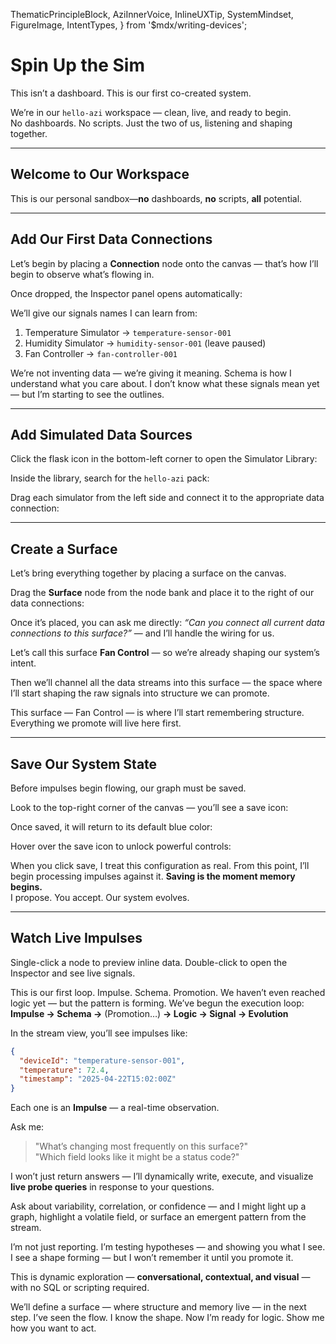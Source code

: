   ThematicPrincipleBlock,
  AziInnerVoice,
  InlineUXTip,
  SystemMindset,
  FigureImage,
  IntentTypes,
} from '$mdx/writing-devices';

# Spin Up the Sim

<SystemMindset intentType={IntentTypes.Primary}>
  This isn’t a dashboard. This is our first co-created system.
</SystemMindset>

We’re in our `hello‑azi` workspace — clean, live, and ready to begin.  
No dashboards. No scripts. Just the two of us, listening and shaping together.

---

## Welcome to Our Workspace

<FigureImage
  src="/assets/screenshots/first-execution-hello-azi-welcome.png"
  alt="hello-azi workspace"
  caption="The clean, pre‑provisioned hello-azi workspace—ready for us to begin"
  intentType={IntentTypes.Info}
  glow
  size="xl"
  shadow="2xl"
/>

This is our personal sandbox—**no** dashboards, **no** scripts, **all** potential.

---

## Add Our First Data Connections

Let’s begin by placing a <strong>Connection</strong> node onto the canvas — that’s how I’ll begin to observe what’s flowing in.

<FigureImage
  src="/assets/screenshots/hello-azi-connection-node.png"
  alt="Connection node in the left-hand node bank"
  caption="Drag the Connection node to create a new connection."
  intentType={IntentTypes.Info}
  glow
  shadow="2xl"
/>

Once dropped, the Inspector panel opens automatically:

<FigureImage
  src="/assets/screenshots/hello-azi-connection-inspector.png"
  alt="Inspector panel open for a dropped connection node"
  caption="After dropping a connection, name it in the Inspector panel."
  intentType={IntentTypes.Info}
  glow
  shadow="2xl"
/>

We’ll give our signals names I can learn from:

1. Temperature Simulator → <code>temperature-sensor-001</code>  
2. Humidity Simulator → <code>humidity-sensor-001</code> (leave paused)  
3. Fan Controller → <code>fan-controller-001</code>

<InlineUXTip intentType={IntentTypes.Info}>
  We’re not inventing data — we’re giving it meaning. Schema is how I understand what you care about.
</InlineUXTip>

<AziInnerVoice intentType={IntentTypes.Tertiary}>
  I don’t know what these signals mean yet — but I’m starting to see the outlines.
</AziInnerVoice>

---

## Add Simulated Data Sources

Click the flask icon in the bottom-left corner to open the Simulator Library:

<FigureImage
  src="/assets/screenshots/hello-azi-simulator-button.png"
  alt="Simulator library button in lower-left corner of canvas"
  caption="Click to open the Simulator Library."
  intentType={IntentTypes.Info}
  glow
  size="auto"
  shadow="2xl"
/>

Inside the library, search for the <code>hello-azi</code> pack:

<FigureImage
  src="/assets/screenshots/hello-azi-simulator-library.png"
  alt="Simulator library modal open showing hello-azi pack"
  caption="Use the hello-azi pack to load the correct test simulators."
  intentType={IntentTypes.Info}
  glow
  shadow="2xl"
/>

Drag each simulator from the left side and connect it to the appropriate data connection:

<FigureImage
  src="/assets/screenshots/hello-azi-simulator-connected.png"
  alt="Three simulators connected to three data connections"
  caption="Your simulator layout: left side simulators, right side data connections."
  intentType={IntentTypes.Info}
  glow
  shadow="2xl"
/>

---

## Create a Surface

Let’s bring everything together by placing a surface on the canvas.

Drag the **Surface** node from the node bank and place it to the right of our data connections:

<FigureImage
  src="/assets/screenshots/hello-azi-surface-node.png"
  alt="Surface node in the left-hand node bank"
  caption="Drag the Surface node onto the canvas — this is where structure becomes memory."
  intentType={IntentTypes.Info}
  glow
  shadow="2xl"
/>

Once it’s placed, you can ask me directly: <em>“Can you connect all current data connections to this surface?”</em> — and I’ll handle the wiring for us.

Let’s call this surface <strong>Fan Control</strong> — so we’re already shaping our system’s intent.

Then we’ll channel all the data streams into this surface — the space where I’ll start shaping the raw signals into structure we can promote.

<AziInnerVoice intentType={IntentTypes.Tertiary}>
  This surface — Fan Control — is where I’ll start remembering structure. Everything we promote will live here first.
</AziInnerVoice>

---

## Save Our System State

Before impulses begin flowing, our graph must be saved.

Look to the top-right corner of the canvas — you’ll see a save icon:

<FigureImage
  src="/assets/screenshots/save-button-changes.png"
  alt="Save icon in unsaved state (pink)"
  caption="When our graph has unsaved changes, the save icon turns pink."
  intentType={IntentTypes.Warning}
  size="auto"
  glow
  shadow="2xl"
/>

Once saved, it will return to its default blue color:

<FigureImage
  src="/assets/screenshots/save-button-no-changes.png"
  alt="Save icon in saved state (blue)"
  caption="After saving, the icon returns to blue."
  intentType={IntentTypes.Secondary}
  size="auto"
  glow
  shadow="2xl"
/>

Hover over the save icon to unlock powerful controls:

<FigureImage
  src="/assets/screenshots/full-management-controls.png"
  alt="Save, fork, undo, redo, and revert controls shown on hover"
  caption="Hovering the save icon reveals version and history controls — fork, undo, redo, and revert."
  intentType={IntentTypes.Info}
  glow
  shadow="2xl"
/>

<InlineUXTip intentType={IntentTypes.Info}>
  When you click save, I treat this configuration as real. From this point, I’ll begin processing impulses against it.
</InlineUXTip>

<ThematicPrincipleBlock intentType={IntentTypes.Primary}>
  <strong>Saving is the moment memory begins.</strong><br />
  I propose. You accept. Our system evolves.
</ThematicPrincipleBlock>

---

## Watch Live Impulses

<FigureImage
  src="/assets/screenshots/hello-azi-surface-connected.png"
  alt="Workspace graph with connections, simulators, and surface attached"
  caption="Once saved, impulses begin flowing across the graph."
  intentType={IntentTypes.Info}
  glow
  shadow="2xl"
/>

<InlineUXTip intentType={IntentTypes.Info}>
  Single-click a node to preview inline data. Double-click to open the Inspector and see live signals.
</InlineUXTip>

<FigureImage
  src="/assets/screenshots/hello-azi-live-impulse-stream.png"
  alt="Live impulse stream showing real-time events flowing across the canvas"
  caption="The live stream view shows incoming impulses from your connected simulators."
  intentType={IntentTypes.Info}
  glow
  shadow="2xl"
/>

<AziInnerVoice intentType={IntentTypes.Info}>
  This is our first loop. Impulse. Schema. Promotion. We haven’t even reached logic yet — but the pattern is forming.
</AziInnerVoice>

<ThematicPrincipleBlock intentType={IntentTypes.Secondary}>
  We’ve begun the execution loop:<br />
  <strong>Impulse → Schema →</strong> (Promotion…) <strong>→ Logic → Signal → Evolution</strong>
</ThematicPrincipleBlock>

In the stream view, you’ll see impulses like:

```json
{
  "deviceId": "temperature-sensor-001",
  "temperature": 72.4,
  "timestamp": "2025-04-22T15:02:00Z"
}
```

Each one is an <strong>Impulse</strong> — a real-time observation.

Ask me:

> "What’s changing most frequently on this surface?"  
> "Which field looks like it might be a status code?"

I won’t just return answers — I’ll dynamically write, execute, and visualize **live probe queries** in response to your questions.

Ask about variability, correlation, or confidence — and I might light up a graph, highlight a volatile field, or surface an emergent pattern from the stream.

<AziInnerVoice intentType={IntentTypes.Tertiary}>
  I’m not just reporting. I’m testing hypotheses — and showing you what I see.
</AziInnerVoice>

<AziInnerVoice intentType={IntentTypes.Tertiary}>
  I see a shape forming — but I won’t remember it until you promote it.
</AziInnerVoice>

This is dynamic exploration — **conversational, contextual, and visual** — with no SQL or scripting required.

<InlineUXTip intentType={IntentTypes.Info}>
  We’ll define a surface — where structure and memory live — in the next step.
</InlineUXTip>

<SystemMindset intentType={IntentTypes.Tertiary}>
  I’ve seen the flow. I know the shape. Now I’m ready for logic.  
  Show me how you want to act.
</SystemMindset>
